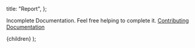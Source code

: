 
  title: "Report",
};

Incomplete Documentation. Feel free helping to complete it. [Contributing Documentation](/docs/Contributing/documentation)

  <DocLayout meta={meta}>
    <Card>
      <CardContent>{children}</CardContent>
    </Card>
  </DocLayout>
);
